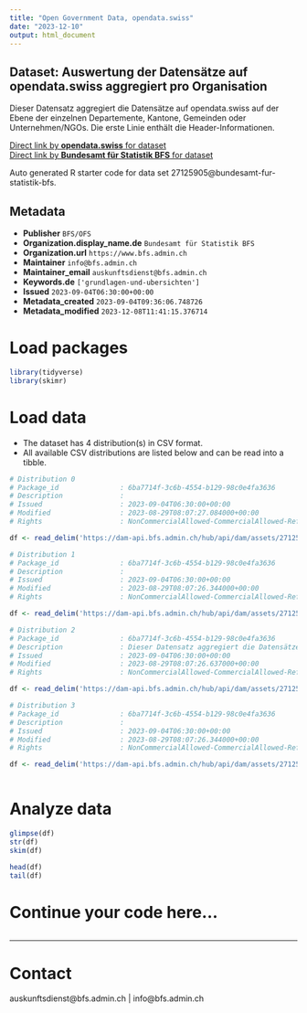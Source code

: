 ```yaml
---
title: "Open Government Data, opendata.swiss"
date: "2023-12-10"
output: html_document
---
```


## Dataset: Auswertung der Datensätze auf opendata.swiss aggregiert pro Organisation

Dieser Datensatz aggregiert die Datensätze auf opendata.swiss auf der Ebene der einzelnen Departemente, Kantone, Gemeinden oder Unternehmen/NGOs. Die erste Linie enthält die Header-Informationen.

[Direct link by **opendata.swiss** for dataset](https://opendata.swiss/de/dataset/auswertung-der-datensatze-auf-opendata-swiss-aggregiert-pro-organisation)<br>
[Direct link by **Bundesamt für Statistik BFS** for dataset](https://www.bfs.admin.ch/asset/de/ts-d-00.02-OGD-01)

Auto generated R starter code for data set 27125905@bundesamt-fur-statistik-bfs.

## Metadata

- **Publisher** `BFS/OFS`
- **Organization.display_name.de** `Bundesamt für Statistik BFS`
- **Organization.url** `https://www.bfs.admin.ch`
- **Maintainer** `info@bfs.admin.ch`
- **Maintainer_email** `auskunftsdienst@bfs.admin.ch`
- **Keywords.de** `['grundlagen-und-ubersichten']`
- **Issued** `2023-09-04T06:30:00+00:00`
- **Metadata_created** `2023-09-04T09:36:06.748726`
- **Metadata_modified** `2023-12-08T11:41:15.376714`


# Load packages

```r

library(tidyverse)
library(skimr)

```

# Load data

-   The dataset has 4 distribution(s) in CSV format.
-   All available CSV distributions are listed below and can be read into a tibble.

```r

# Distribution 0
# Package_id               : 6ba7714f-3c6b-4554-b129-98c0e4fa3636
# Description              : 
# Issued                   : 2023-09-04T06:30:00+00:00
# Modified                 : 2023-08-29T08:07:27.084000+00:00
# Rights                   : NonCommercialAllowed-CommercialAllowed-ReferenceNotRequired

df <- read_delim('https://dam-api.bfs.admin.ch/hub/api/dam/assets/27125924/master')

# Distribution 1
# Package_id               : 6ba7714f-3c6b-4554-b129-98c0e4fa3636
# Description              : 
# Issued                   : 2023-09-04T06:30:00+00:00
# Modified                 : 2023-08-29T08:07:26.344000+00:00
# Rights                   : NonCommercialAllowed-CommercialAllowed-ReferenceNotRequired

df <- read_delim('https://dam-api.bfs.admin.ch/hub/api/dam/assets/27125918/master')

# Distribution 2
# Package_id               : 6ba7714f-3c6b-4554-b129-98c0e4fa3636
# Description              : Dieser Datensatz aggregiert die Datensätze auf opendata.swiss auf der Ebene der einzelnen Departemente, Kantone, Gemeinden oder Unternehmen/NGOs. Die erste Linie enthält die Header-Informationen.
# Issued                   : 2023-09-04T06:30:00+00:00
# Modified                 : 2023-08-29T08:07:26.637000+00:00
# Rights                   : NonCommercialAllowed-CommercialAllowed-ReferenceNotRequired

df <- read_delim('https://dam-api.bfs.admin.ch/hub/api/dam/assets/27125917/master')

# Distribution 3
# Package_id               : 6ba7714f-3c6b-4554-b129-98c0e4fa3636
# Description              : 
# Issued                   : 2023-09-04T06:30:00+00:00
# Modified                 : 2023-08-29T08:07:26.344000+00:00
# Rights                   : NonCommercialAllowed-CommercialAllowed-ReferenceNotRequired

df <- read_delim('https://dam-api.bfs.admin.ch/hub/api/dam/assets/27125921/master')



```

# Analyze data

```r

glimpse(df)
str(df)
skim(df)

head(df)
tail(df)

```

# Continue your code here...

```r

```

------------------------------------------------------------------------

# Contact

auskunftsdienst@bfs.admin.ch | info@bfs.admin.ch
